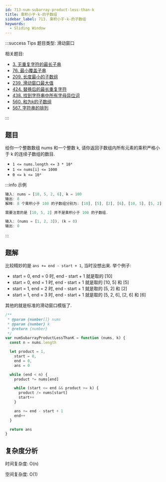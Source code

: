 ```yaml
---
id: 713-num-subarray-product-less-than-k
title: 乘积小于-k-的子数组
sidebar_label: 713. 乘积小于-k-的子数组
keywords:
  - Sliding Window
---
```


:::success Tips
题目类型: 滑动窗口

相关题目:

- [3. 无重复字符的最长子串](/leetcode/medium/3-length-of-longest-substring)
- [76. 最小覆盖子串](/leetcode/hard/76-min-window)
- [209. 长度最小的子数组](/leetcode/medium/209-min-sub-array-len)
- [239. 滑动窗口最大值](/leetcode/hard/239-max-sliding-window)
- [424. 替换后的最长重复字符](/leetcode/medium/424-character-replacement)
- [438. 找到字符串中所有字母异位词](/leetcode/medium/438-find-anagrams)
- [560. 和为k的子数组](/leetcode/medium/560-subarray-sum)
- [567. 字符串的排列](/leetcode/medium/567-check-inclusion)

:::

## 题目

给你一个整数数组 nums 和一个整数 k, 请你返回子数组内所有元素的乘积严格小于 k 的连续子数组的数目.

- `1 <= nums.length <= 3 * 10⁴`
- `1 <= nums[i] <= 1000`
- `0 <= k <= 10⁶`

:::info 示例

```ts
输入: nums = [10, 5, 2, 6], k = 100
输出: 8
解释: 8 个乘积小于 100 的子数组分别为: [10], [5], [2], [6], [10, 5], [5, 2], [2, 6], [5, 2, 6].

需要注意的是 [10, 5, 2] 并不是乘积小于 100 的子数组.
```

```ts
输入: (nums = [1, 2, 3]), (k = 0)
输出: 0
```

:::

## 题解

比较精妙的是 `ans += end - start + 1`, 当时没想出来. 举个例子:

- start = 0, end = 0 时, end - start + 1 就是取的 [10]
- start = 0, end = 1 时, end - start + 1 就是取的 [10, 5] 和 [5]
- start = 1, end = 2 时, end - start + 1 就是取的 [5, 2] 和 [2]
- start = 1, end = 3 时, end - start + 1 就是取的 [5, 2, 6], [2, 6] 和 [6]

其他的就是标准的滑动窗口模版了.

```ts
/**
 * @param {number[]} nums
 * @param {number} k
 * @return {number}
 */
var numSubarrayProductLessThanK = function (nums, k) {
  const n = nums.length

  let product = 1,
    start = 0,
    end = 0,
    ans = 0

  while (end < n) {
    product *= nums[end]

    while (start <= end && product >= k) {
      product /= nums[start]
      start++
    }

    ans += end - start + 1
    end++
  }

  return ans
}
```

## 复杂度分析

时间复杂度: O(n)

空间复杂度: O(1)
